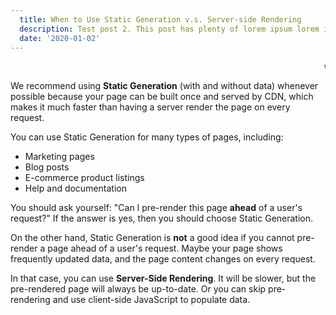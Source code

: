 ```yaml
---
  title: When to Use Static Generation v.s. Server-side Rendering
  description: Test post 2. This post has plenty of lorem ipsum lorem ipsum lorem ipsum im too lazy to find a proper generator for this stuff, ok?
  date: '2020-01-02'
---
```


<marquee>
  wow its html in
  markdowwnnnnnnnnnnnnnnnnnnnnnnnnnnnnnnnnnnnnnnnnnnnnnnnnnnnnnnnnnnnnnnnnnnnn
</marquee>

We recommend using **Static Generation** (with and without data) whenever possible because your page can be built once and served by CDN, which makes it much faster than having a server render the page on every request.

You can use Static Generation for many types of pages, including:

- Marketing pages
- Blog posts
- E-commerce product listings
- Help and documentation

You should ask yourself: "Can I pre-render this page **ahead** of a user's request?" If the answer is yes, then you should choose Static Generation.

On the other hand, Static Generation is **not** a good idea if you cannot pre-render a page ahead of a user's request. Maybe your page shows frequently updated data, and the page content changes on every request.

In that case, you can use **Server-Side Rendering**. It will be slower, but the pre-rendered page will always be up-to-date. Or you can skip pre-rendering and use client-side JavaScript to populate data.
